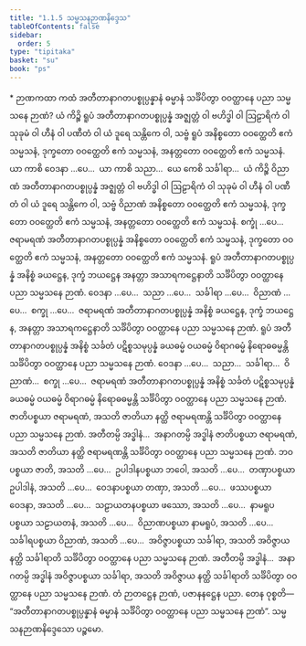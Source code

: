 ```yaml
---
title: "1.1.5 သမ္မသနဉာဏနိဒ္ဒေသ"
tableOfContents: false
sidebar:
  order: 5
type: "tipitaka"
basket: "su"
book: "ps"
---
```



<DynamicBreadcrumb />

<Paragraph type="center" book="ps">
* ဉာဏကထာ
</Paragraph>


<Division number="48" book="ps" e="ch" v="26" p="3">

<Paragraph number="347" book="ps">
ကထံ အတီတာနာဂတပစ္စုပ္ပန္နာနံ ဓမ္မာနံ သင်္ခိပိတွာ ဝဝတ္ထာနေ ပညာ သမ္မသနေ ဉာဏံ?
</Paragraph>

<Paragraph number="348" book="ps">
ယံ ကိဉ္စိ ရူပံ အတီတာနာဂတပစ္စုပ္ပန္နံ အဇ္ဈတ္တံ ဝါ ဗဟိဒ္ဓါ ဝါ ဩဠာရိကံ ဝါ သုခုမံ ဝါ ဟီနံ ဝါ ပဏီတံ ဝါ ယံ ဒူရေ သန္တိကေ ဝါ, သဗ္ဗံ ရူပံ အနိစ္စတော ဝဝတ္ထေတိ ဧကံ သမ္မသနံ, ဒုက္ခတော ဝဝတ္ထေတိ ဧကံ သမ္မသနံ, အနတ္တတော ဝဝတ္ထေတိ ဧကံ သမ္မသနံ.
</Paragraph>

<Paragraph number="349" book="ps">
ယာ ကာစိ ဝေဒနာ …ပေ…  ယာ ကာစိ သညာ…  ယေ ကေစိ သင်္ခါရာ…  ယံ ကိဉ္စိ ဝိညာဏံ အတီတာနာဂတပစ္စုပ္ပန္နံ အဇ္ဈတ္တံ ဝါ ဗဟိဒ္ဓါ ဝါ ဩဠာရိကံ ဝါ သုခုမံ ဝါ ဟီနံ ဝါ ပဏီတံ ဝါ ယံ ဒူရေ သန္တိကေ ဝါ, သဗ္ဗံ ဝိညာဏံ အနိစ္စတော ဝဝတ္ထေတိ ဧကံ သမ္မသနံ, ဒုက္ခတော ဝဝတ္ထေတိ ဧကံ သမ္မသနံ, အနတ္တတော ဝဝတ္ထေတိ ဧကံ သမ္မသနံ.
</Paragraph>

<Paragraph number="350" book="ps">
စက္ခုံ …ပေ…  ဇရာမရဏံ အတီတာနာဂတပစ္စုပ္ပန္နံ အနိစ္စတော ဝဝတ္ထေတိ ဧကံ သမ္မသနံ, ဒုက္ခတော ဝဝတ္ထေတိ ဧကံ သမ္မသနံ, အနတ္တတော ဝဝတ္ထေတိ ဧကံ သမ္မသနံ.
</Paragraph>

<Paragraph number="351" book="ps">
ရူပံ အတီတာနာဂတပစ္စုပ္ပန္နံ အနိစ္စံ ခယဋ္ဌေန, ဒုက္ခံ ဘယဋ္ဌေန အနတ္တာ အသာရကဋ္ဌေနာတိ သင်္ခိပိတွာ ဝဝတ္ထာနေ ပညာ သမ္မသနေ ဉာဏံ. ဝေဒနာ …ပေ…  သညာ …ပေ…  သင်္ခါရာ …ပေ…  ဝိညာဏံ …ပေ…  စက္ခု …ပေ…  ဇရာမရဏံ အတီတာနာဂတပစ္စုပ္ပန္နံ အနိစ္စံ ခယဋ္ဌေန, ဒုက္ခံ ဘယဋ္ဌေန, အနတ္တာ အသာရကဋ္ဌေနာတိ သင်္ခိပိတွာ ဝဝတ္ထာနေ ပညာ သမ္မသနေ ဉာဏံ.
</Paragraph>

<Paragraph number="352" book="ps">
ရူပံ အတီတာနာဂတပစ္စုပ္ပန္နံ အနိစ္စံ သင်္ခတံ ပဋိစ္စသမုပ္ပန္နံ ခယဓမ္မံ ဝယဓမ္မံ ဝိရာဂဓမ္မံ နိရောဓဓမ္မန္တိ သင်္ခိပိတွာ ဝဝတ္ထာနေ ပညာ သမ္မသနေ ဉာဏံ. ဝေဒနာ …ပေ…  သညာ…  သင်္ခါရာ…  ဝိညာဏံ…  စက္ခု …ပေ…  ဇရာမရဏံ အတီတာနာဂတပစ္စုပ္ပန္နံ အနိစ္စံ သင်္ခတံ ပဋိစ္စသမုပ္ပန္နံ ခယဓမ္မံ ဝယဓမ္မံ ဝိရာဂဓမ္မံ နိရောဓဓမ္မန္တိ သင်္ခိပိတွာ ဝဝတ္ထာနေ ပညာ သမ္မသနေ ဉာဏံ.
</Paragraph>

<Paragraph number="353" book="ps">
ဇာတိပစ္စယာ ဇရာမရဏံ, အသတိ ဇာတိယာ နတ္ထိ ဇရာမရဏန္တိ သင်္ခိပိတွာ ဝဝတ္ထာနေ ပညာ သမ္မသနေ ဉာဏံ. အတီတမ္ပိ အဒ္ဓါနံ…  အနာဂတမ္ပိ အဒ္ဓါနံ ဇာတိပစ္စယာ ဇရာမရဏံ, အသတိ ဇာတိယာ နတ္ထိ ဇရာမရဏန္တိ သင်္ခိပိတွာ ဝဝတ္ထာနေ ပညာ သမ္မသနေ ဉာဏံ. ဘဝပစ္စယာ ဇာတိ, အသတိ …ပေ…  ဥပါဒါနပစ္စယာ ဘဝေါ, အသတိ …ပေ…  တဏှာပစ္စယာ ဥပါဒါနံ, အသတိ …ပေ…  ဝေဒနာပစ္စယာ တဏှာ, အသတိ …ပေ…  ဖဿပစ္စယာ ဝေဒနာ, အသတိ …ပေ…  သဠာယတနပစ္စယာ ဖဿော, အသတိ …ပေ…  နာမရူပပစ္စယာ သဠာယတနံ, အသတိ …ပေ…  ဝိညာဏပစ္စယာ နာမရူပံ, အသတိ …ပေ…  သင်္ခါရပစ္စယာ ဝိညာဏံ, အသတိ …ပေ…  အဝိဇ္ဇာပစ္စယာ သင်္ခါရာ, အသတိ အဝိဇ္ဇာယ နတ္ထိ သင်္ခါရာတိ သင်္ခိပိတွာ ဝဝတ္ထာနေ ပညာ သမ္မသနေ ဉာဏံ. အတီတမ္ပိ အဒ္ဓါနံ…  အနာဂတမ္ပိ အဒ္ဓါနံ အဝိဇ္ဇာပစ္စယာ သင်္ခါရာ, အသတိ အဝိဇ္ဇာယ နတ္ထိ သင်္ခါရာတိ သင်္ခိပိတွာ ဝဝတ္ထာနေ ပညာ သမ္မသနေ ဉာဏံ. တံ ဉာတဋ္ဌေန ဉာဏံ, ပဇာနနဋ္ဌေန ပညာ. တေန ဝုစ္စတိ—  “အတီတာနာဂတပစ္စုပ္ပန္နာနံ ဓမ္မာနံ သင်္ခိပိတွာ ဝဝတ္ထာနေ ပညာ သမ္မသနေ ဉာဏံ”.

</Paragraph>
</Division>

<Paragraph number="354" type="center" book="ps">
သမ္မသနဉာဏနိဒ္ဒေသော ပဉ္စမော.
</Paragraph>